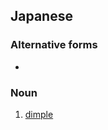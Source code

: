 ==Japanese==
{{ja-kanjitab|え|くぼ|yomi=k}}

===Alternative forms===
* {{l|ja|靨}}

===Noun===
{{ja-noun|えくぼ}}

# [[dimple]]